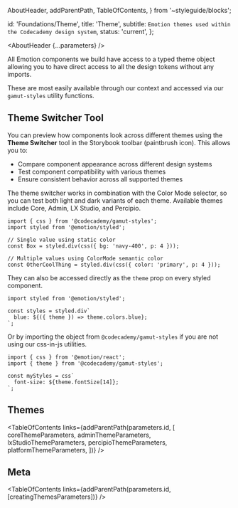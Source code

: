 
  AboutHeader,
  addParentPath,
  TableOfContents,
} from '~styleguide/blocks';


  id: 'Foundations/Theme',
  title: 'Theme',
  subtitle: `Emotion themes used within the Codecademy design system`,
  status: 'current',
};

<Meta title="Foundations/Theme/About" />

<AboutHeader {...parameters} />

All Emotion components we build have access to a typed theme object allowing you to have direct access to all the design tokens without any imports.

These are most easily available through our context and accessed via our `gamut-styles` utility functions.

## Theme Switcher Tool

You can preview how components look across different themes using the **Theme Switcher** tool in the Storybook toolbar (paintbrush icon). This allows you to:

- Compare component appearance across different design systems
- Test component compatibility with various themes
- Ensure consistent behavior across all supported themes

The theme switcher works in combination with the Color Mode selector, so you can test both light and dark variants of each theme. Available themes include Core, Admin, LX Studio, and Percipio.

```tsx
import { css } from '@codecademy/gamut-styles';
import styled from '@emotion/styled';

// Single value using static color
const Box = styled.div(css({ bg: 'navy-400', p: 4 }));

// Multiple values using ColorMode semantic color
const OtherCoolThing = styled.div(css({ color: 'primary', p: 4 }));
```

They can also be accessed directly as the `theme` prop on every styled component.

```tsx
import styled from '@emotion/styled';

const styles = styled.div`
  blue: ${({ theme }) => theme.colors.blue};
`;
```

Or by importing the object from `@codecademy/gamut-styles` if you are not using our css-in-js utilities.

```tsx
import { css } from '@emotion/react';
import { theme } from '@codecademy/gamut-styles';

const myStyles = css`
  font-size: ${theme.fontSize[14]};
`;
```

## Themes

<TableOfContents
  links={addParentPath(parameters.id, [
    coreThemeParameters,
    adminThemeParameters,
    lxStudioThemeParameters,
    percipioThemeParameters,
    platformThemeParameters,
  ])}
/>

## Meta

<TableOfContents
  links={addParentPath(parameters.id, [creatingThemesParameters])}
/>
